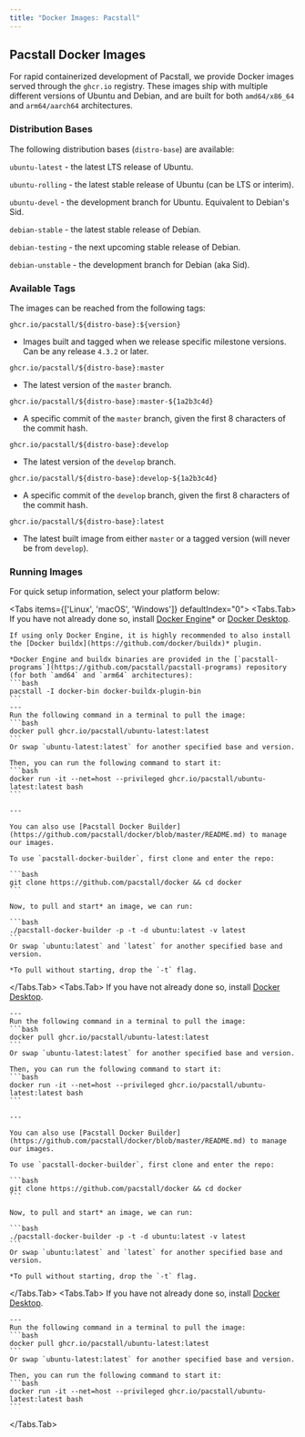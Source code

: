 ```yaml
---
title: "Docker Images: Pacstall"
---
```



## Pacstall Docker Images

For rapid containerized development of Pacstall, we provide Docker images served through the `ghcr.io` registry. These images ship with multiple different versions of Ubuntu and Debian, and are built for both `amd64/x86_64` and `arm64/aarch64` architectures.

### Distribution Bases
The following distribution bases (`distro-base`) are available:

`ubuntu-latest` - the latest LTS release of Ubuntu.

`ubuntu-rolling` - the latest stable release of Ubuntu (can be LTS or interim).

`ubuntu-devel` - the development branch for Ubuntu. Equivalent to Debian's Sid.

`debian-stable` - the latest stable release of Debian.

`debian-testing` - the next upcoming stable release of Debian.

`debian-unstable` - the development branch for Debian (aka Sid).

### Available Tags
The images can be reached from the following tags:

`ghcr.io/pacstall/${distro-base}:${version}`
- Images built and tagged when we release specific milestone versions. Can be any release `4.3.2` or later.

`ghcr.io/pacstall/${distro-base}:master`
- The latest version of the `master` branch.

`ghcr.io/pacstall/${distro-base}:master-${1a2b3c4d}`
- A specific commit of the `master` branch, given the first 8 characters of the commit hash.

`ghcr.io/pacstall/${distro-base}:develop`
- The latest version of the `develop` branch.

`ghcr.io/pacstall/${distro-base}:develop-${1a2b3c4d}`
- A specific commit of the `develop` branch, given the first 8 characters of the commit hash.

`ghcr.io/pacstall/${distro-base}:latest`
- The latest built image from either `master` or a tagged version (will never be from `develop`).

### Running Images

For quick setup information, select your platform below:

<Tabs items={['Linux', 'macOS', 'Windows']} defaultIndex="0">
  <Tabs.Tab>
    If you have not already done so, install [Docker Engine](https://docs.docker.com/engine/install/)* or [Docker Desktop](https://docs.docker.com/desktop/install/linux-install/).
    
    If using only Docker Engine, it is highly recommended to also install the [Docker buildx](https://github.com/docker/buildx)* plugin.

    *Docker Engine and buildx binaries are provided in the [`pacstall-programs`](https://github.com/pacstall/pacstall-programs) repository (for both `amd64` and `arm64` architectures):  
    ```bash
    pacstall -I docker-bin docker-buildx-plugin-bin
    ```
    ---
    Run the following command in a terminal to pull the image:
    ```bash
    docker pull ghcr.io/pacstall/ubuntu-latest:latest
    ```
    Or swap `ubuntu-latest:latest` for another specified base and version.

    Then, you can run the following command to start it:
    ```bash
    docker run -it --net=host --privileged ghcr.io/pacstall/ubuntu-latest:latest bash
    ```

    ---

    You can also use [Pacstall Docker Builder](https://github.com/pacstall/docker/blob/master/README.md) to manage our images.

    To use `pacstall-docker-builder`, first clone and enter the repo:

    ```bash
    git clone https://github.com/pacstall/docker && cd docker
    ```

    Now, to pull and start* an image, we can run:

    ```bash
    ./pacstall-docker-builder -p -t -d ubuntu:latest -v latest
    ```
    Or swap `ubuntu:latest` and `latest` for another specified base and version.

    *To pull without starting, drop the `-t` flag.
  </Tabs.Tab>
  <Tabs.Tab>
    If you have not already done so, install [Docker Desktop](https://docs.docker.com/desktop/install/mac-install/).

    ---
    Run the following command in a terminal to pull the image:
    ```bash
    docker pull ghcr.io/pacstall/ubuntu-latest:latest
    ```
    Or swap `ubuntu-latest:latest` for another specified base and version.

    Then, you can run the following command to start it:
    ```bash
    docker run -it --net=host --privileged ghcr.io/pacstall/ubuntu-latest:latest bash
    ```

    ---

    You can also use [Pacstall Docker Builder](https://github.com/pacstall/docker/blob/master/README.md) to manage our images.

    To use `pacstall-docker-builder`, first clone and enter the repo:

    ```bash
    git clone https://github.com/pacstall/docker && cd docker
    ```

    Now, to pull and start* an image, we can run:

    ```bash
    ./pacstall-docker-builder -p -t -d ubuntu:latest -v latest
    ```
    Or swap `ubuntu:latest` and `latest` for another specified base and version.

    *To pull without starting, drop the `-t` flag.
  </Tabs.Tab>
  <Tabs.Tab>
    If you have not already done so, install [Docker Desktop](https://docs.docker.com/desktop/install/windows-install/).

    ---
    Run the following command in a terminal to pull the image:
    ```bash
    docker pull ghcr.io/pacstall/ubuntu-latest:latest
    ```
    Or swap `ubuntu-latest:latest` for another specified base and version.

    Then, you can run the following command to start it:
    ```bash
    docker run -it --net=host --privileged ghcr.io/pacstall/ubuntu-latest:latest bash
    ```
  </Tabs.Tab>
</Tabs>